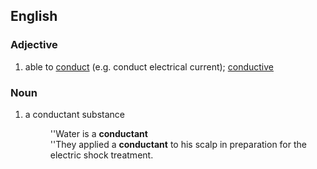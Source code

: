 ==English==

===Adjective===
{{en-adj}}

# able to [[conduct]] (e.g. conduct electrical current); [[conductive]]

===Noun===
{{en-noun|-}}

# a conductant substance
#: ''Water is a '''conductant'''
#: ''They applied a '''conductant''' to his scalp in preparation for the electric shock treatment.